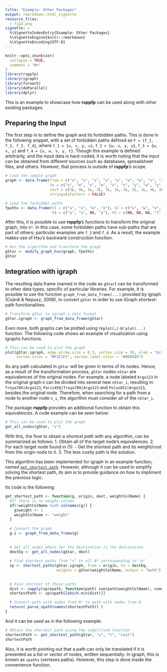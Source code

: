 ```yaml
---
title: "Example: Other Packages"
output: rmarkdown::html_vignette
resource_files:
  - fig2.png
vignette: >
  %\VignetteIndexEntry{Example: Other Packages}
  %\VignetteEngine{knitr::rmarkdown}
  %\VignetteEncoding{UTF-8}
---
```


```r
knitr::opts_chunk$set(
  collapse = TRUE,
  comment = "#>"
)
library(rsppfp)
library(igraph)
library(foreach)
library(doParallel)
library(dplyr)
```


This is an example to showcase how **rsppfp** can be used along with other existing packages. 


## Preparing the Input

The first step is to define the graph and its forbidden paths. This is done in the following snippet, with a set of forbidden paths defined as `F = {f_1, f_2, f_3, f_4}`, where `f_1 = {u, v, y, u}`, `f_2 = {w, u, y, u}`, `f_3 = {w, v, y}` and `f_4 = {x, w, v, y, t}`. Though this example is defined arbitrarily, and the input data is hard-coded, it is worth noting that the input can be obtained from different sources such as databases, spreadsheet files, and others. However, that process is outside of **rsppfp**’s scope. 


```r
# Load the sample graph
graph <- data.frame(from = c("s", "s", "s", "u", "u", "w", "w", "x", "x", "v", "v", "y", "y"),
                    to = c("u", "w", "x", "w", "v", "v", "y", "w", "y", "y", "t", "t", "u"),
                    cost = c(1L, 4L, 1L, 2L, 7L, 1L, 2L, 5L, 1L, 4L, 1L, 3L, 9L),
                    stringsAsFactors = FALSE)

# Load the forbidden paths
fpaths <- data.frame(V1 = c("u", "u", "w", "x"), V2 = c("v", "w", "v","w"), V3 = c("y", "y", "y", "v"),
                     V4 = c("u", "u", NA, "y"), V5 = c(NA, NA, NA, "t"), stringsAsFactors = FALSE)
```


After this, it is possible to use **rsppfp**’s functions to transform the original graph, into `G*`. In this case, some forbidden paths have sub-paths that are part of others; particular examples are `f_3` and `f_4`. As a result, the example makes use of Hsu’s backward construction function. 

```r
# Run the algorithm and transform the graph
gStar <- modify_graph_hsu(graph, fpaths)
gStar
```



## Integration with igraph

The resulting data frame  (named in the code as `gStar`) can be transformed to other data types, specific of particular libraries. For example, it is possible to use the function `graph_from_data_frame(...)` provided by igraph (Csárdi & Nepusz, 2006), to convert `gStar` in order to use iGraph shortest-path functionalities.


```r
# Transform gStar to igraph's data format
gStar.igraph <- graph_from_data_frame(gStar)
```

Even more, both graphs can be plotted using `tkplot(…)` or `plot(...)` function. The following code shows an example of visualization using igraphs functions.

```r
# This can be used to plot the graph
plot(gStar.igraph, edge.arrow.size = 0.5, vertex.size = 20, xlab = "Graph", 
     vertex.color = "#F1F1F1", vertex.label.color = "#050505")
```

As any path calculated in `gStar` will be given in terms of its nodes. Hence, as a result of the transformation process, `gStar` nodes `nStar` are equivalences of the original nodes. For example, a node labeled `Argo123` in the original graph `G` can be divided into several new `nStar_i`, resulting in: `Troya789|Argo123`, `Paris456|Troya789|Argo123` and `Polux852|Argo123`, besides the original node. Therefore, when searching for a path from a node to another node `n_i`, the algorithm must consider all of the `nStar_i`.

The package **rsppfp** provides an additional function to obtain this equivalences. A code example can be seen below:

```r
# This can be used to plot the graph
get_all_nodes(gStar, "v")
```

With this, the flow to obtain a _shortest path_ with any algorithm, can be summarized as follows:
  1. Obtain all of the target node's equivalences.
  2. For each target node found in (1):
    - Get the shortest path and its weight/cost from the origin node to it.
  3. The less costly path is the solution.

This algorithm has been implemented for igraph in an example function, named [`get_shortest_path`](reference/get_shortest_path.html). However, although it can be used to simplify solving the shortest path, its aim is to provide guidance on how to impliment the previous logic.

Its code is the following:

```r
get_shortest_path <- function(g, origin, dest, weightColName) {
  #If there is no weight column
  if(!weightColName %in% colnames(g)) {
    g$weight <- 1
    weightColName <- "weight"
  }
  
  # Convert the graph
  g.i <- graph_from_data_frame(g)
  
  
  # Get all nodes where for the destination is the destination
  destEq <- get_all_nodes(gStar, dest)
  
  # Find shortest paths from "s" to all N* corresponding to "w"
  sp <- shortest_paths(gStar.igraph, from = origin, to = destEq, 
                       weights = gStar$weightColName, output = "both")
  
  
  # Find shortest of these paths
  dist <- vapply(sp$epath, function(path) sum(path$weightColName), numeric(1)) 
  shortestPath <- sp$vpath[[which.min(dist)]]

  # Convert path with nodes from N* to path with nodes from N
  return( parse_vpath(names(shortestPath)) )
}
```

And it can be used as in the following example:

```r
# Obtain the shortest path using the simplified function
shortestPath <- get_shortest_path(gStar, "u", "t", "cost")
shortestPath
```

Also, it is worth pointing out that a path can only be translated if it is presented as a list or vector of nodes, written sequentially. In igraph, this is known as `vpaths` (vertexes paths). However, this step is done inside the convenience function.
